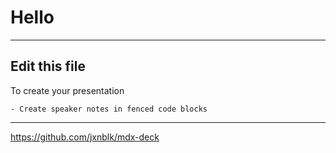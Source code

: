 

<Head>
  <title>Presentation Title</title>
</Head>

# Hello

---

## Edit this file

To create your presentation

```notes
- Create speaker notes in fenced code blocks
```

---

<https://github.com/jxnblk/mdx-deck>
